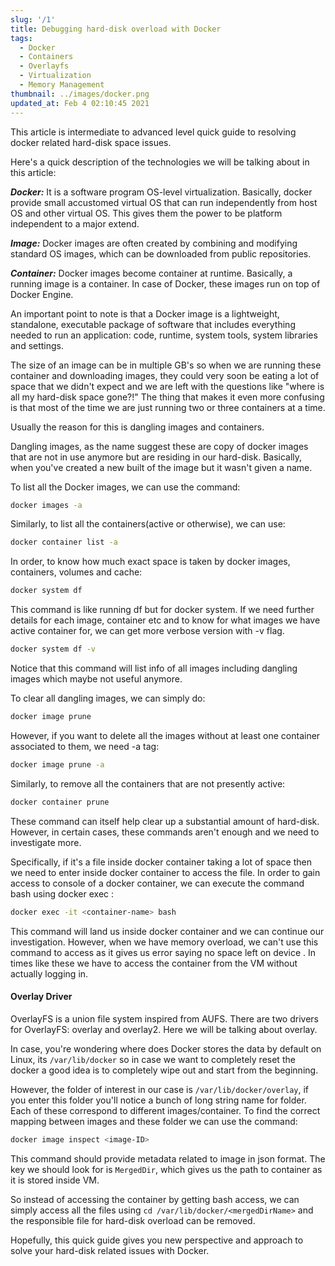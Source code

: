 ```yaml
---
slug: '/1'
title: Debugging hard-disk overload with Docker
tags:
  - Docker
  - Containers
  - Overlayfs
  - Virtualization
  - Memory Management
thumbnail: ../images/docker.png
updated_at: Feb 4 02:10:45 2021
---
```

This article is intermediate to advanced level quick guide to resolving docker related hard-disk space issues.

Here's a quick description of the technologies we will be talking about in this article:

_**Docker:**_ It is a software program OS-level virtualization. Basically, docker provide small accustomed virtual OS that can run independently from host OS and other virtual OS. This gives them the power to be platform independent to a major extend.

_**Image:**_ Docker images are often created by combining and modifying standard OS images, which can be downloaded from public repositories.

_**Container:**_ Docker images become container at runtime. Basically, a running image is a container. In case of Docker, these images run on top of Docker Engine.

An important point to note is that a Docker image is a lightweight, standalone, executable package of software that includes everything needed to run an application: code, runtime, system tools, system libraries and settings.

The size of an image can be in multiple GB's so when we are running these container and downloading images, they could very soon be eating a lot of space that we didn't expect and we are left with the questions like "where is all my hard-disk space gone?!" The thing that makes it even more confusing is that most of the time we are just running two or three containers at a time.

Usually the reason for this is dangling images and containers.

Dangling images, as the name suggest these are copy of docker images that are not in use anymore but are residing in our hard-disk. Basically, when you've created a new built of the image but it wasn't given a name.

To list all the Docker images, we can use the command:

```bash
docker images -a
```
Similarly, to list all the containers(active or otherwise), we can use:
```bash
docker container list -a
```
In order, to know how much exact space is taken by docker images, containers, volumes and cache:
```bash
docker system df
```

This command is like running df but for docker system. If we need further details for each image, container etc and to know for what images we have active container for, we can get more verbose version with -v flag.
```bash
docker system df -v
```
Notice that this command will list info of all images including dangling images which maybe not useful anymore.

To clear all dangling images, we can simply do:
```bash
docker image prune
```
However, if you want to delete all the images without at least one container associated to them, we need -a tag:
```bash
docker image prune -a
```
Similarly, to remove all the containers that are not presently active:
```bash
docker container prune
```
These command can itself help clear up a substantial amount of hard-disk. However, in certain cases, these commands aren't enough and we need to investigate more.

Specifically, if it's a file inside docker container taking a lot of space then we need to enter inside docker container to access the file. In order to gain access to console of a docker container, we can execute the command bash using docker exec :
```bash
docker exec -it <container-name> bash
```

This command will land us inside docker container and we can continue our investigation. However, when we have memory overload, we can't use this command to access as it gives us error saying no space left on device . In times like these we have to access the container from the VM without actually logging in.

#### Overlay Driver

OverlayFS is a union file system inspired from AUFS. There are two drivers for OverlayFS: overlay and overlay2. Here we will be talking about overlay.

In case, you're wondering where does Docker stores the data by default on Linux, its `/var/lib/docker` so in case we want to completely reset the docker a good idea is to completely wipe out and start from the beginning.

However, the folder of interest in our case is `/var/lib/docker/overlay`, if you enter this folder you'll notice a bunch of long string name for folder. Each of these correspond to different images/container. To find the correct mapping between images and these folder we can use the command:
```bash
docker image inspect <image-ID>
```
This command should provide metadata related to image in json format. The key we should look for is `MergedDir`, which gives us the path to container as it is stored inside VM.

So instead of accessing the container by getting bash access, we can simply access all the files using `cd /var/lib/docker/<mergedDirName>` and the responsible file for hard-disk overload can be removed.

Hopefully, this quick guide gives you new perspective and approach to solve your hard-disk related issues with Docker.